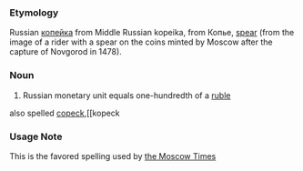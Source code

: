 ===Etymology===
Russian [[копейка]] from Middle Russian kopeika, from Копье, [[spear]] (from the image of a rider with a spear on the coins minted by Moscow after the capture of Novgorod in 1478).

===Noun===
#Russian monetary unit equals  one-hundredth of a [[ruble]]
also spelled [[copeck]],[[kopeck
===Usage Note===
This is the favored spelling used by [http://themoscowtimes.com the Moscow Times]